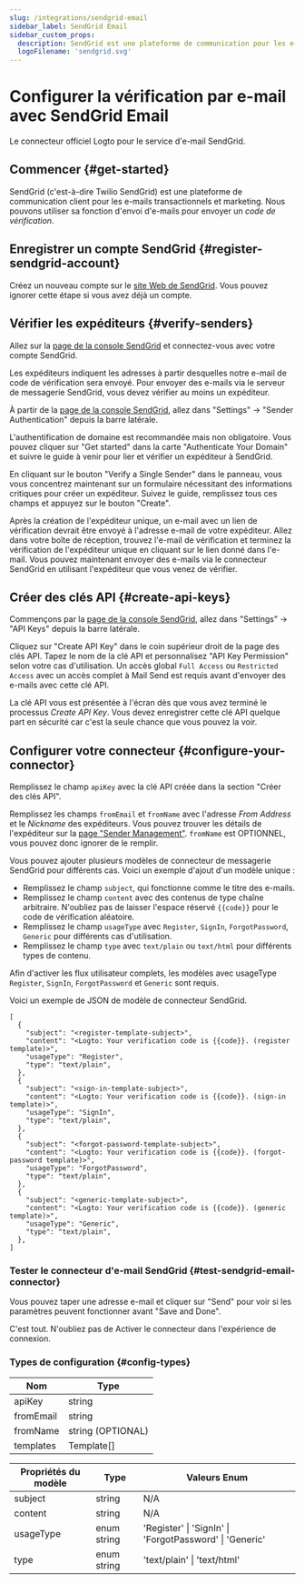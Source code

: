 ```yaml
---
slug: /integrations/sendgrid-email
sidebar_label: SendGrid Email
sidebar_custom_props:
  description: SendGrid est une plateforme de communication pour les e-mails transactionnels et marketing.
  logoFilename: 'sendgrid.svg'
---
```



# Configurer la vérification par e-mail avec SendGrid Email

Le connecteur officiel Logto pour le service d'e-mail SendGrid.

<GuideTip />

## Commencer \{#get-started}

SendGrid (c'est-à-dire Twilio SendGrid) est une plateforme de communication client pour les e-mails transactionnels et marketing. Nous pouvons utiliser sa fonction d'envoi d'e-mails pour envoyer un _code de vérification_.

## Enregistrer un compte SendGrid \{#register-sendgrid-account}

Créez un nouveau compte sur le [site Web de SendGrid](https://app.sendgrid.com/). Vous pouvez ignorer cette étape si vous avez déjà un compte.

## Vérifier les expéditeurs \{#verify-senders}

Allez sur la [page de la console SendGrid](https://app.sendgrid.com/) et connectez-vous avec votre compte SendGrid.

Les expéditeurs indiquent les adresses à partir desquelles notre e-mail de code de vérification sera envoyé. Pour envoyer des e-mails via le serveur de messagerie SendGrid, vous devez vérifier au moins un expéditeur.

À partir de la [page de la console SendGrid](https://app.sendgrid.com/), allez dans "Settings" -> "Sender Authentication" depuis la barre latérale.

L'authentification de domaine est recommandée mais non obligatoire. Vous pouvez cliquer sur "Get started" dans la carte "Authenticate Your Domain" et suivre le guide à venir pour lier et vérifier un expéditeur à SendGrid.

En cliquant sur le bouton "Verify a Single Sender" dans le panneau, vous vous concentrez maintenant sur un formulaire nécessitant des informations critiques pour créer un expéditeur. Suivez le guide, remplissez tous ces champs et appuyez sur le bouton "Create".

Après la création de l'expéditeur unique, un e-mail avec un lien de vérification devrait être envoyé à l'adresse e-mail de votre expéditeur. Allez dans votre boîte de réception, trouvez l'e-mail de vérification et terminez la vérification de l'expéditeur unique en cliquant sur le lien donné dans l'e-mail. Vous pouvez maintenant envoyer des e-mails via le connecteur SendGrid en utilisant l'expéditeur que vous venez de vérifier.

## Créer des clés API \{#create-api-keys}

Commençons par la [page de la console SendGrid](https://app.sendgrid.com/), allez dans "Settings" -> "API Keys" depuis la barre latérale.

Cliquez sur "Create API Key" dans le coin supérieur droit de la page des clés API. Tapez le nom de la clé API et personnalisez "API Key Permission" selon votre cas d'utilisation. Un accès global `Full Access` ou `Restricted Access` avec un accès complet à Mail Send est requis avant d'envoyer des e-mails avec cette clé API.

La clé API vous est présentée à l'écran dès que vous avez terminé le processus _Create API Key_. Vous devez enregistrer cette clé API quelque part en sécurité car c'est la seule chance que vous pouvez la voir.

## Configurer votre connecteur \{#configure-your-connector}

Remplissez le champ `apiKey` avec la clé API créée dans la section "Créer des clés API".

Remplissez les champs `fromEmail` et `fromName` avec l'adresse _From Address_ et le _Nickname_ des expéditeurs. Vous pouvez trouver les détails de l'expéditeur sur la [page "Sender Management"](https://mc.sendgrid.com/senders). `fromName` est OPTIONNEL, vous pouvez donc ignorer de le remplir.

Vous pouvez ajouter plusieurs modèles de connecteur de messagerie SendGrid pour différents cas. Voici un exemple d'ajout d'un modèle unique :

- Remplissez le champ `subject`, qui fonctionne comme le titre des e-mails.
- Remplissez le champ `content` avec des contenus de type chaîne arbitraire. N'oubliez pas de laisser l'espace réservé `{{code}}` pour le code de vérification aléatoire.
- Remplissez le champ `usageType` avec `Register`, `SignIn`, `ForgotPassword`, `Generic` pour différents cas d'utilisation.
- Remplissez le champ `type` avec `text/plain` ou `text/html` pour différents types de contenu.

Afin d'activer les flux utilisateur complets, les modèles avec usageType `Register`, `SignIn`, `ForgotPassword` et `Generic` sont requis.

Voici un exemple de JSON de modèle de connecteur SendGrid.

```jsonc
[
  {
    "subject": "<register-template-subject>",
    "content": "<Logto: Your verification code is {{code}}. (register template)>",
    "usageType": "Register",
    "type": "text/plain",
  },
  {
    "subject": "<sign-in-template-subject>",
    "content": "<Logto: Your verification code is {{code}}. (sign-in template)>",
    "usageType": "SignIn",
    "type": "text/plain",
  },
  {
    "subject": "<forgot-password-template-subject>",
    "content": "<Logto: Your verification code is {{code}}. (forgot-password template)>",
    "usageType": "ForgotPassword",
    "type": "text/plain",
  },
  {
    "subject": "<generic-template-subject>",
    "content": "<Logto: Your verification code is {{code}}. (generic template)>",
    "usageType": "Generic",
    "type": "text/plain",
  },
]
```

### Tester le connecteur d'e-mail SendGrid \{#test-sendgrid-email-connector}

Vous pouvez taper une adresse e-mail et cliquer sur "Send" pour voir si les paramètres peuvent fonctionner avant "Save and Done".

C'est tout. N'oubliez pas de <MainSiteUrl href="/connectors/email-connectors/#enable-email-address-for-end-user-flows">Activer le connecteur dans l'expérience de connexion</MainSiteUrl>.

### Types de configuration \{#config-types}

| Nom       | Type              |
| --------- | ----------------- |
| apiKey    | string            |
| fromEmail | string            |
| fromName  | string (OPTIONAL) |
| templates | Template[]        |

| Propriétés du modèle | Type        | Valeurs Enum                                            |
| -------------------- | ----------- | ------------------------------------------------------- |
| subject              | string      | N/A                                                     |
| content              | string      | N/A                                                     |
| usageType            | enum string | 'Register' \| 'SignIn' \| 'ForgotPassword' \| 'Generic' |
| type                 | enum string | 'text/plain' \| 'text/html'                             |
